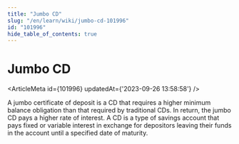 ```yaml
---
title: "Jumbo CD"
slug: "/en/learn/wiki/jumbo-cd-101996"
id: "101996"
hide_table_of_contents: true
---
```



# Jumbo CD

<ArticleMeta id={101996} updatedAt={'2023-09-26 13:58:58'} />
<div className='border-solid border-b border-t-0 my-4 border-[var(--ifm-color-gray-300)]' />

A jumbo certificate of deposit is a CD that requires a higher minimum balance obligation than that required by traditional CDs. In return, the jumbo CD pays a higher rate of interest. A CD is a type of savings account that pays fixed or variable interest in exchange for depositors leaving their funds in the account until a specified date of maturity.

